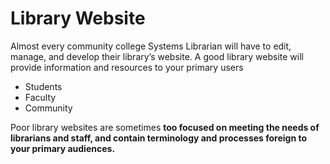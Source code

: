 # Library Website
Almost every community college Systems Librarian will have to edit, manage, and develop their library's website. A good library website will provide information and resources to your primary users

+ Students
+ Faculty
+ Community 

Poor library websites are sometimes **too focused on meeting the needs of librarians and staff, and contain terminology and processes foreign to your primary audiences.**
